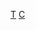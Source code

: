 {{Hiddencat}}
{{WPSS-cat}}
{{stub category
|article=[[中华人民共和国电视广播|中国电视]]
|newstub=中国电视小作品
|category=中国大陆电视}}

[[Category:中国文化小作品|T]]
[[Category:电视小作品|C]]